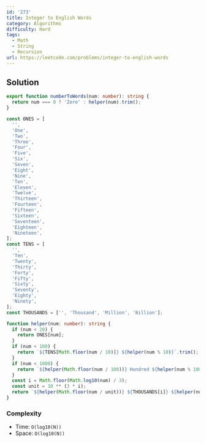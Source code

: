 ```yaml
---
id: '273'
title: Integer to English Words
category: Algorithms
difficulty: Hard
tags:
  - Math
  - String
  - Recursion
url: https://leetcode.com/problems/integer-to-english-words
---
```


## Solution

```typescript showLineNumbers
export function numberToWords(num: number): string {
  return num === 0 ? 'Zero' : helper(num).trim();
}

const ONES = [
  '',
  'One',
  'Two',
  'Three',
  'Four',
  'Five',
  'Six',
  'Seven',
  'Eight',
  'Nine',
  'Ten',
  'Eleven',
  'Twelve',
  'Thirteen',
  'Fourteen',
  'Fifteen',
  'Sixteen',
  'Seventeen',
  'Eighteen',
  'Nineteen',
];
const TENS = [
  '',
  'Ten',
  'Twenty',
  'Thirty',
  'Forty',
  'Fifty',
  'Sixty',
  'Seventy',
  'Eighty',
  'Ninety',
];
const THOUSANDS = ['', 'Thousand', 'Million', 'Billion'];

function helper(num: number): string {
  if (num < 20) {
    return ONES[num];
  }
  if (num < 100) {
    return `${TENS[Math.floor(num / 10)]} ${helper(num % 10)}`.trim();
  }
  if (num < 1000) {
    return `${helper(Math.floor(num / 100))} Hundred ${helper(num % 100)}`.trim();
  }
  const i = Math.floor(Math.log10(num) / 3);
  const unit = 10 ** (3 * i);
  return `${helper(Math.floor(num / unit))} ${THOUSANDS[i]} ${helper(num % unit)}`.trim();
}
```

### Complexity

- Time: `O(log10(N))`
- Space: `O(log10(N))`
